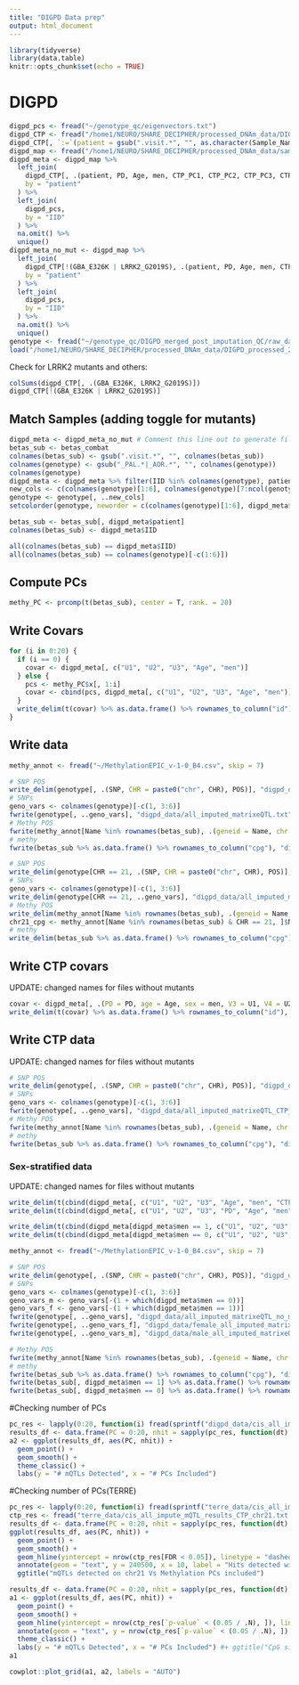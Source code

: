 ```yaml
---
title: "DIGPD Data prep"
output: html_document
---
```


```r
library(tidyverse)
library(data.table)
knitr::opts_chunk$set(echo = TRUE)
```

# DIGPD

```r
digpd_pcs <- fread("~/genotype_qc/eigenvectors.txt")
digpd_CTP <- fread("/home1/NEURO/SHARE_DECIPHER/processed_DNAm_data/DIGPD_processed_2021/meta_DIGPD_visit1_robCTP_ancestryPCs.txt") # fread("/home1/NEURO/SHARE_DECIPHER/digpd_meta_master.csv") %>% select(-PD) %>% mutate(IID = gsub("PAL_[0-9]*_","",IID))
digpd_CTP[, `:=`(patient = gsub(".visit.*", "", as.character(Sample_Name)))]
digpd_map <- fread("/home1/NEURO/SHARE_DECIPHER/processed_DNAm_data/sampleInfo_revised/digpd_meta_master.csv")[, .(IID = gsub("_PAL.*", "", IID), patient)]
digpd_meta <- digpd_map %>%
  left_join(
    digpd_CTP[, .(patient, PD, Age, men, CTP_PC1, CTP_PC2, CTP_PC3, CTP_PC4, CTP_PC5)],
    by = "patient"
  ) %>%
  left_join(
    digpd_pcs,
    by = "IID"
  ) %>%
  na.omit() %>%
  unique()
digpd_meta_no_mut <- digpd_map %>%
  left_join(
    digpd_CTP[!(GBA_E326K | LRRK2_G2019S), .(patient, PD, Age, men, CTP_PC1, CTP_PC2, CTP_PC3, CTP_PC4, CTP_PC5)],
    by = "patient"
  ) %>%
  left_join(
    digpd_pcs,
    by = "IID"
  ) %>%
  na.omit() %>%
  unique()
genotype <- fread("~/genotype_qc/DIGPD_merged_post_imputation_QC/raw_data.imputed.r2_90.maf_mismatch.traw")
load("/home1/NEURO/SHARE_DECIPHER/processed_DNAm_data/DIGPD_processed_2021/DIGPD_betas_combat.RData") # DIGPD/DIGPDvisit1_betas_combat.RData")#betas_sub
```
Check for LRRK2 mutants and others:
```r
colSums(digpd_CTP[, .(GBA_E326K, LRRK2_G2019S)])
digpd_CTP[!(GBA_E326K | LRRK2_G2019S)]
```

## Match Samples (adding toggle for mutants)
```r
digpd_meta <- digpd_meta_no_mut # Comment this line out to generate files for all subjects
betas_sub <- betas_combat
colnames(betas_sub) <- gsub(".visit.*", "", colnames(betas_sub))
colnames(genotype) <- gsub("_PAL.*|_AOR.*", "", colnames(genotype))
colnames(genotype)
digpd_meta <- digpd_meta %>% filter(IID %in% colnames(genotype), patient %in% colnames(betas_sub))
new_cols <- c(colnames(genotype)[1:6], colnames(genotype)[7:ncol(genotype)][colnames(genotype)[7:ncol(genotype)] %in% digpd_meta$IID])
genotype <- genotype[, ..new_cols]
setcolorder(genotype, neworder = c(colnames(genotype)[1:6], digpd_meta$IID))

betas_sub <- betas_sub[, digpd_meta$patient]
colnames(betas_sub) <- digpd_meta$IID
```
```r
all(colnames(betas_sub) == digpd_meta$IID)
all(colnames(betas_sub) == colnames(genotype)[-c(1:6)])
```
## Compute PCs
```r
methy_PC <- prcomp(t(betas_sub), center = T, rank. = 20)
```

## Write Covars

```r
for (i in 0:20) {
  if (i == 0) {
    covar <- digpd_meta[, c("U1", "U2", "U3", "Age", "men")]
  } else {
    pcs <- methy_PC$x[, 1:i]
    covar <- cbind(pcs, digpd_meta[, c("U1", "U2", "U3", "Age", "men")])
  }
  write_delim(t(covar) %>% as.data.frame() %>% rownames_to_column("id"), sprintf("digpd_data/covariates_%d_methy_PC.txt", i))
}
```

## Write data
```r
methy_annot <- fread("~/MethylationEPIC_v-1-0_B4.csv", skip = 7)
```

```r
# SNP POS
write_delim(genotype[, .(SNP, CHR = paste0("chr", CHR), POS)], "digpd_data/snp_pos.txt")
# SNPs
geno_vars <- colnames(genotype)[-c(1, 3:6)]
fwrite(genotype[, ..geno_vars], "digpd_data/all_imputed_matrixeQTL.txt", sep = " ", quote = F)
# Methy POS
fwrite(methy_annot[Name %in% rownames(betas_sub), .(geneid = Name, chr = paste0("chr", CHR), s1 = MAPINFO, s2 = MAPINFO)], "digpd_data/probe_pos.txt", sep = " ", quote = F)
# methy
fwrite(betas_sub %>% as.data.frame() %>% rownames_to_column("cpg"), "digpd_data/methylation_combat.txt", sep = " ", quote = F)

# SNP POS
write_delim(genotype[CHR == 21, .(SNP, CHR = paste0("chr", CHR), POS)], "digpd_data/snp_pos_chr21.txt")
# SNPs
geno_vars <- colnames(genotype)[-c(1, 3:6)]
write_delim(genotype[CHR == 21, ..geno_vars], "digpd_data/all_imputed_matrixeQTL_chr21.txt")
# Methy POS
write_delim(methy_annot[Name %in% rownames(betas_sub), .(geneid = Name, chr = paste0("chr", CHR), s1 = MAPINFO, s2 = MAPINFO)][chr == "chr21"], "digpd_data/probe_pos_chr21.txt")
chr21_cpg <- methy_annot[Name %in% rownames(betas_sub) & CHR == 21, ]$Name
# methy
write_delim(betas_sub %>% as.data.frame() %>% rownames_to_column("cpg") %>% filter(cpg %in% chr21_cpg), "digpd_data/methylation_combat_chr21.txt")
```

## Write CTP covars
UPDATE: changed names for files without mutants
```r
covar <- digpd_meta[, .(PD = PD, age = Age, sex = men, V3 = U1, V4 = U2, V5 = U3, CTP_PC1, CTP_PC2, CTP_PC3, CTP_PC4, CTP_PC5)]
write_delim(t(covar) %>% as.data.frame() %>% rownames_to_column("id"), "digpd_data/covariates_CTP_no_mut.txt")
```
## Write CTP data
UPDATE: changed names for files without mutants
```r
# SNP POS
write_delim(genotype[, .(SNP, CHR = paste0("chr", CHR), POS)], "digpd_data/snp_pos_CTP.txt")
# SNPs
geno_vars <- colnames(genotype)[-c(1, 3:6)]
fwrite(genotype[, ..geno_vars], "digpd_data/all_imputed_matrixeQTL_CTP_no_mut.txt", sep = " ", quote = F)
# Methy POS
fwrite(methy_annot[Name %in% rownames(betas_sub), .(geneid = Name, chr = paste0("chr", CHR), s1 = MAPINFO, s2 = MAPINFO)], "digpd_data/probe_pos_CTP.txt", sep = " ", quote = F)
# methy
fwrite(betas_sub %>% as.data.frame() %>% rownames_to_column("cpg"), "digpd_data/methylation_combat_CTP_no_mut.txt", sep = " ", quote = F)
```
### Sex-stratified data
UPDATE: changed names for files without mutants
```r
write_delim(t(cbind(digpd_meta[, c("U1", "U2", "U3", "Age", "men", "CTP_PC1", "CTP_PC2", "CTP_PC3", "CTP_PC4", "CTP_PC5")])) %>% as.data.frame() %>% rownames_to_column("id"), "digpd_data/covariates_CTP_no_mut.txt")
write_delim(t(cbind(digpd_meta[, c("U1", "U2", "U3", "PD", "Age", "men", "CTP_PC1", "CTP_PC2", "CTP_PC3", "CTP_PC4", "CTP_PC5")])) %>% as.data.frame() %>% rownames_to_column("id"), "digpd_data/covariates_CTP_PD_no_mut.txt")

write_delim(t(cbind(digpd_meta[digpd_meta$men == 1, c("U1", "U2", "U3", "PD", "Age", "CTP_PC1", "CTP_PC2", "CTP_PC3", "CTP_PC4", "CTP_PC5")])) %>% as.data.frame() %>% rownames_to_column("id"), "digpd_data/male_covariates_PD_CTP_no_mut.txt")
write_delim(t(cbind(digpd_meta[digpd_meta$men == 0, c("U1", "U2", "U3", "PD", "Age", "CTP_PC1", "CTP_PC2", "CTP_PC3", "CTP_PC4", "CTP_PC5")])) %>% as.data.frame() %>% rownames_to_column("id"), "digpd_data/female_covariates_PD_CTP_no_mut.txt")

methy_annot <- fread("~/MethylationEPIC_v-1-0_B4.csv", skip = 7)

# SNP POS
write_delim(genotype[, .(SNP, CHR = paste0("chr", CHR), POS)], "digpd_data/snp_pos.txt")
# SNPs
geno_vars <- colnames(genotype)[-c(1, 3:6)]
geno_vars_m <- geno_vars[-(1 + which(digpd_meta$men == 0))]
geno_vars_f <- geno_vars[-(1 + which(digpd_meta$men == 1))]
fwrite(genotype[, ..geno_vars], "digpd_data/all_imputed_matrixeQTL_no_mut.txt", sep = " ", quote = F)
fwrite(genotype[, ..geno_vars_f], "digpd_data/female_all_imputed_matrixeQTL_no_mut.txt", sep = " ", quote = F)
fwrite(genotype[, ..geno_vars_m], "digpd_data/male_all_imputed_matrixeQTL_no_mut.txt", sep = " ", quote = F)

# Methy POS
fwrite(methy_annot[Name %in% rownames(betas_sub), .(geneid = Name, chr = paste0("chr", CHR), s1 = MAPINFO, s2 = MAPINFO)], "digpd_data/probe_pos.txt", sep = " ", quote = F)
# methy
fwrite(betas_sub %>% as.data.frame() %>% rownames_to_column("cpg"), "digpd_data/methylation_combat_no_mut.txt", sep = " ", quote = F)
fwrite(betas_sub[, digpd_meta$men == 1] %>% as.data.frame() %>% rownames_to_column("cpg"), "digpd_data/male_methylation_combat_no_mut.txt", sep = " ", quote = F)
fwrite(betas_sub[, digpd_meta$men == 0] %>% as.data.frame() %>% rownames_to_column("cpg"), "digpd_data/female_methylation_combat_no_mut.txt", sep = " ", quote = F)
```

#Checking number of PCs
```r
pc_res <- lapply(0:20, function(i) fread(sprintf("digpd_data/cis_all_impute_mQTL_results_%d_methy_PCi_chr21.txt.gz", i)))
results_df <- data.frame(PC = 0:20, nhit = sapply(pc_res, function(dt) nrow(dt[`p-value` < (0.05 / .N)])))
a2 <- ggplot(results_df, aes(PC, nhit)) +
  geom_point() +
  geom_smooth() +
  theme_classic() +
  labs(y = "# mQTLs Detected", x = "# PCs Included")
```
#Checking number of PCs(TERRE)

```r
pc_res <- lapply(0:20, function(i) fread(sprintf("terre_data/cis_all_impute_mQTL_results_%d_methy_PC_chr21.txt.gz", i)))
ctp_res <- fread("terre_data/cis_all_impute_mQTL_results_CTP_chr21.txt.gz")
results_df <- data.frame(PC = 0:20, nhit = sapply(pc_res, function(dt) nrow(dt[FDR < 0.05])))
ggplot(results_df, aes(PC, nhit)) +
  geom_point() +
  geom_smooth() +
  geom_hline(yintercept = nrow(ctp_res[FDR < 0.05]), linetype = "dashed") +
  annotate(geom = "text", y = 240500, x = 10, label = "Hits detected with CTP PC") +
  ggtitle("mQTLs detected on chr21 Vs Methylation PCs included")

results_df <- data.frame(PC = 0:20, nhit = sapply(pc_res, function(dt) nrow(dt[`p-value` < (0.05 / .N), ])))
a1 <- ggplot(results_df, aes(PC, nhit)) +
  geom_point() +
  geom_smooth() +
  geom_hline(yintercept = nrow(ctp_res[`p-value` < (0.05 / .N), ]), linetype = "dashed") +
  annotate(geom = "text", y = nrow(ctp_res[`p-value` < (0.05 / .N), ]) + 500, x = 10, label = "Hits detected with 5 cell type proportion PCs", size = 3) +
  theme_classic() +
  labs(y = "# mQTLs Detected", x = "# PCs Included") #+ ggtitle("CpG sites on chr21 with one mQTL Vs Methylation PCs included")
a1
```
```r
cowplot::plot_grid(a1, a2, labels = "AUTO")
```
